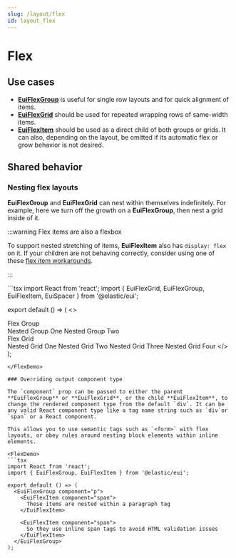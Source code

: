 ```yaml
---
slug: /layout/flex
id: layout_flex
---
```


# Flex


## Use cases

- [**EuiFlexGroup**](./group) is useful for single row layouts and for quick alignment of items.
- [**EuiFlexGrid**](./grid) should be used for repeated wrapping rows of same-width items.
- [**EuiFlexItem**](./item) should be used as a direct child of both groups or grids. It can also, depending on the layout, be omitted if its automatic flex or grow behavior is not desired.

## Shared behavior


<DemoNote />

### Nesting flex layouts

**EuiFlexGroup** and **EuiFlexGrid** can nest within themselves indefinitely. For example, here we turn off the growth on a **EuiFlexGroup**, then nest a grid inside of it.

:::warning Flex items are also a flexbox

To support nested stretching of items, **EuiFlexItem** also has `display: flex` on it. If your children are not behaving correctly, consider using one of these [flex item workarounds](./item#flex-items-are-also-flex).

:::

<FlexDemo>
  ```tsx
  import React from 'react';
  import { EuiFlexGrid, EuiFlexGroup, EuiFlexItem, EuiSpacer } from '@elastic/eui';

  export default () => (
    <>
      <EuiFlexGroup>
        <EuiFlexItem grow={false}>
          <div>Flex Group</div>
          <EuiSpacer />
          <EuiFlexGroup>
            <EuiFlexItem>Nested Group One</EuiFlexItem>
            <EuiFlexItem>Nested Group Two</EuiFlexItem>
          </EuiFlexGroup>
        </EuiFlexItem>
        <EuiFlexItem grow={false}>
          <div>Flex Grid</div>
          <EuiSpacer />
          <EuiFlexGrid columns={3}>
            <EuiFlexItem>Nested Grid One</EuiFlexItem>
            <EuiFlexItem>Nested Grid Two</EuiFlexItem>
            <EuiFlexItem>Nested Grid Three</EuiFlexItem>
            <EuiFlexItem>Nested Grid Four</EuiFlexItem>
          </EuiFlexGrid>
        </EuiFlexItem>
      </EuiFlexGroup>
    </>
  );
  ```
</FlexDemo>

### Overriding output component type

The `component` prop can be passed to either the parent **EuiFlexGroup** or **EuiFlexGrid**, or the child **EuiFlexItem**, to change the rendered component type from the default `div`. It can be any valid React component type like a tag name string such as `div`or `span` or a React component.

This allows you to use semantic tags such as `<form>` with flex layouts, or obey rules around nesting block elements within inline elements.

<FlexDemo>
  ```tsx
  import React from 'react';
  import { EuiFlexGroup, EuiFlexItem } from '@elastic/eui';

  export default () => (
    <EuiFlexGroup component="p">
      <EuiFlexItem component="span">
        These items are nested within a paragraph tag
      </EuiFlexItem>

      <EuiFlexItem component="span">
        So they use inline span tags to avoid HTML validation issues
      </EuiFlexItem>
    </EuiFlexGroup>
  );
  ```
</FlexDemo>
